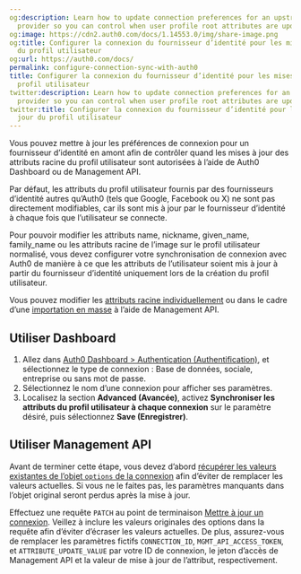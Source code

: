 ```yaml
---
og:description: Learn how to update connection preferences for an upstream identity
  provider so you can control when user profile root attributes are updated.
og:image: https://cdn2.auth0.com/docs/1.14553.0/img/share-image.png
og:title: Configurer la connexion du fournisseur d’identité pour les mises à jour
  du profil utilisateur
og:url: https://auth0.com/docs/
permalink: configure-connection-sync-with-auth0
title: Configurer la connexion du fournisseur d’identité pour les mises à jour du
  profil utilisateur
twitter:description: Learn how to update connection preferences for an upstream identity
  provider so you can control when user profile root attributes are updated.
twitter:title: Configurer la connexion du fournisseur d’identité pour les mises à
  jour du profil utilisateur
---
```


Vous pouvez mettre à jour les préférences de connexion pour un fournisseur d’identité en amont afin de contrôler quand les mises à jour des attributs racine du profil utilisateur sont autorisées à l’aide de Auth0 Dashboard ou de Management API.

Par défaut, les attributs du profil utilisateur fournis par des fournisseurs d’identité autres qu’Auth0 (tels que Google, Facebook ou X) ne sont pas directement modifiables, car ils sont mis à jour par le fournisseur d’identité à chaque fois que l’utilisateur se connecte.

Pour pouvoir modifier les attributs name, nickname, given_name, family_name ou les attributs racine de l’image sur le profil utilisateur normalisé, vous devez configurer votre synchronisation de connexion avec Auth0 de manière à ce que les attributs de l’utilisateur soient mis à jour à partir du fournisseur d’identité uniquement lors de la création du profil utilisateur.



Vous pouvez modifier les [attributs racine individuellement](/users/user-profiles/root-attributes/update-root-attributes-for-users) ou dans le cadre d’une [importation en masse](/users/user-profiles/root-attributes/set-root-attributes-during-user-import) à l’aide de Management API.

## Utiliser Dashboard

1. Allez dans [Auth0 Dashboard > Authentication (Authentification)](%24%7Bmanage_url%7D/#/connections), et sélectionnez le type de connexion : Base de données, sociale, entreprise ou sans mot de passe.
2. Sélectionnez le nom d’une connexion pour afficher ses paramètres.
3. Localisez la section **Advanced (Avancée)**, activez **Synchroniser les attributs du profil utilisateur à chaque connexion** sur le paramètre désiré, puis sélectionnez **Save (Enregistrer)**.

## Utiliser Management API

Avant de terminer cette étape, vous devez d’abord [récupérer les valeurs existantes de l’objet `options` de la connexion](/connections/retrieve-connection-options) afin d’éviter de remplacer les valeurs actuelles. Si vous ne le faites pas, les paramètres manquants dans l’objet original seront perdus après la mise à jour.

Effectuez une requête `PATCH` au point de terminaison [Mettre à jour un connexion](https://auth0.com/docs/api/management/v2#!/Connections/patch_connections_by_id). Veillez à inclure les valeurs originales des options dans la requête afin d’éviter d’écraser les valeurs actuelles. De plus, assurez-vous de remplacer les paramètres fictifs `CONNECTION_ID`, `MGMT_API_ACCESS_TOKEN`, et `ATTRIBUTE_UPDATE_VALUE` par votre ID de connexion, le jeton d’accès de Management API et la valeur de mise à jour de l’attribut, respectivement.